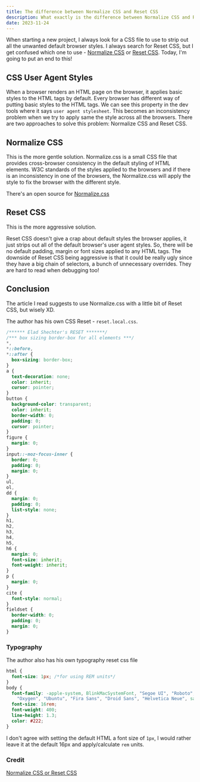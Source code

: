 ```yaml
---
title: The difference between Normalize CSS and Reset CSS
description: What exactly is the difference between Normalize CSS and Reset CSS?! It always confuses me
date: 2023-11-24
---
```


When starting a new project, I always look for a CSS file to use to strip out all the unwanted default browser styles. I always search for Reset CSS, but I get confused which one to use - [Normalize CSS](https://necolas.github.io/normalize.css/) or [Reset CSS](https://meyerweb.com/eric/tools/css/reset/).
Today, I'm going to put an end to this!

## CSS User Agent Styles

When a browser renders an HTML page on the browser, it applies basic styles to the HTML tags by default. Every browser has different way of putting basic styles to the HTML tags. We can see this property in the dev tools where it says `user agent stylesheet`.
This becomes an inconsistency problem when we try to apply same the style across all the browsers.
There are two approaches to solve this problem: Normalize CSS and Reset CSS.

## Normalize CSS

This is the more gentle solution.
Normalize.css is a small CSS file that provides cross-browser consistency in the default styling of HTML elements. W3C standards of the styles applied to the browsers and if there is an inconsistency in one of the browsers, the Normalize.css will apply the style to fix the browser with the different style.

There's an open source for [Normalize.css](https://github.com/necolas/normalize.css/blob/master/normalize.css)

## Reset CSS

This is the more aggressive solution.

Reset CSS doesn't give a crap about default styles the browser applies, it just strips out all of the default browser's user agent styles. So, there will be no default padding, margin or font sizes applied to any HTML tags.
The downside of Reset CSS being aggressive is that it could be really ugly since they have a big chain of selectors, a bunch of unnecessary overrides. They are hard to read when debugging too!

## Conclusion

The article I read suggests to use Normalize.css with a little bit of Reset CSS, but wisely XD.

The author has his own CSS Reset - `reset.local.css`.

```css title="reset.local.css"
/****** Elad Shechter's RESET *******/
/*** box sizing border-box for all elements ***/
*,
*::before,
*::after {
  box-sizing: border-box;
}
a {
  text-decoration: none;
  color: inherit;
  cursor: pointer;
}
button {
  background-color: transparent;
  color: inherit;
  border-width: 0;
  padding: 0;
  cursor: pointer;
}
figure {
  margin: 0;
}
input::-moz-focus-inner {
  border: 0;
  padding: 0;
  margin: 0;
}
ul,
ol,
dd {
  margin: 0;
  padding: 0;
  list-style: none;
}
h1,
h2,
h3,
h4,
h5,
h6 {
  margin: 0;
  font-size: inherit;
  font-weight: inherit;
}
p {
  margin: 0;
}
cite {
  font-style: normal;
}
fieldset {
  border-width: 0;
  padding: 0;
  margin: 0;
}
```

### Typography

The author also has his own typography reset css file

```css title="typography.css"
html {
  font-size: 1px; /*for using REM units*/
}
body {
  font-family: -apple-system, BlinkMacSystemFont, "Segoe UI", "Roboto",
    "Oxygen", "Ubuntu", "Fira Sans", "Droid Sans", "Helvetica Neue", sans-serif;
  font-size: 16rem;
  font-weight: 400;
  line-height: 1.3;
  color: #222;
}
```

I don't agree with setting the default HTML a font size of `1px`, I would rather leave it at the default 16px and apply/calculate `rem` units.

### Credit

[Normalize CSS or Reset CSS](https://elad.medium.com/normalize-css-or-css-reset-9d75175c5d1e)
